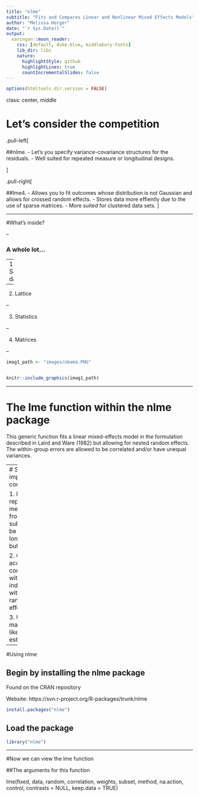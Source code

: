 ```yaml
---
title: "nlme"
subtitle: "Fits and Compares Linear and Nonlinear Mixed Effects Models"
author: "Melissa Horger"
date: "`r Sys.Date()`"
output:
  xaringan::moon_reader:
    css: [default, duke-blue, middlebury-fonts]
    lib_dir: libs
    nature:
      highlightStyle: github
      highlightLines: true
      countIncrementalSlides: false
---
```




```r
options(htmltools.dir.version = FALSE)
```



class: center, middle

# Let's consider the competition 

.pull-left[

##nlme. 
- Let's you specify variance-covariance structures for the residuals.
- Well suited for repeated measure or longitudinal designs. 

]

.pull-right[

##lme4.
- Allows you to fit outcomes whose distribution is not Gaussian and allows for crossed random effects.
- Stores data more effiently due to the use of sparse matrices.
- More suited for clustered data sets.
]


---


#What's inside? 

--

### A whole lot...

--
1. Sample data

--

2. Lattice

--

3. Statistics

--

4. Matrices


--

```r
imag1_path <- "images/obama.PNG"


knitr::include_graphics(imag1_path)
```

---

# The lme function within the nlme package

This generic function fits a linear mixed-effects model in the formulation described in Laird and Ware (1982) but allowing for nested random effects. The within-group errors are allowed to be correlated and/or have unequal variances.


---
# Some important considerations  

1. Need repeated measures from a single subject
  - May be longitudinal, but may not
  
2. Can account for correlations within individuals
  - within the random effects 
  
3. Uses maximum likelihood estimates 

---

#Using nlme

## Begin by installing the nlme package

Found on the CRAN repository 


Website: https://svn.r-project.org/R-packages/trunk/nlme

```r
install.packages("nlme")
```


## Load the package 
```r
library("nlme")
```

---

#Now we can view the lme function



##The arguments for this function

lme(fixed, data, random, correlation, weights, subset, method, na.action, control, contrasts = NULL, keep.data = TRUE)








